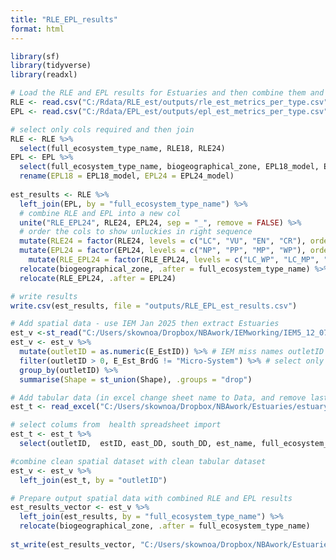 ```yaml
---
title: "RLE_EPL_results"
format: html
---
```


```r
library(sf)
library(tidyverse)
library(readxl)
```

```r
# Load the RLE and EPL results for Estuaries and then combine them and join to estuaries patial data
RLE <- read.csv("C:/Rdata/RLE_est/outputs/rle_est_metrics_per_type.csv")
EPL <- read.csv("C:/Rdata/EPL_est/outputs/epl_est_metrics_per_type.csv")

# select only cols required and then join
RLE <- RLE %>%
  select(full_ecosystem_type_name, RLE18, RLE24)
EPL <- EPL %>%
  select(full_ecosystem_type_name, biogeographical_zone, EPL18_model, EPL24_model) %>% 
  rename(EPL18 = EPL18_model, EPL24 = EPL24_model)
  
est_results <- RLE %>%
  left_join(EPL, by = "full_ecosystem_type_name") %>%
  # combine RLE and EPL into a new col
  unite("RLE_EPL24", RLE24, EPL24, sep = "_", remove = FALSE) %>%
  # order the cols to show unluckies in right sequence
  mutate(RLE24 = factor(RLE24, levels = c("LC", "VU", "EN", "CR"), ordered = TRUE)) %>%
  mutate(EPL24 = factor(EPL24, levels = c("NP", "PP", "MP", "WP"), ordered = TRUE)) %>%
    mutate(RLE_EPL24 = factor(RLE_EPL24, levels = c("LC_WP", "LC_MP", "VU_WP", "VU_MP", "LC_PP",  "LC_NP",  "VU_PP", "VU_NP", "EN_WP", "EN_MP",  "CR_WP", "CR_MP","EN_PP" , "EN_NP","CR_PP", "CR_NP"), ordered = TRUE)) %>%
  relocate(biogeographical_zone, .after = full_ecosystem_type_name) %>%
  relocate(RLE_EPL24, .after = EPL24)

# write results
write.csv(est_results, file = "outputs/RLE_EPL_est_results.csv")

```

```r
# Add spatial data - use IEM Jan 2025 then extract Estuaries
est_v <-st_read("C:/Users/skownoa/Dropbox/NBAwork/IEMworking/IEM5_12_07012025.gdb", layer = "IEM5_12_07012025") 
est_v <- est_v %>%
  mutate(outletID = as.numeric(E_EstID)) %>% # IEM miss names outletID as EstID (these are different codes)
  filter(outletID > 0, E_Est_BrdG != "Micro-System") %>% # select only estuaries and exclude micros 
  group_by(outletID) %>%
  summarise(Shape = st_union(Shape), .groups = "drop")  

# Add tabular data (in excel change sheet name to Data, and remove last two rows on NAs, change cols with numbers at start of name )
est_t <- read_excel("C:/Users/skownoa/Dropbox/NBAwork/Estuaries/estuary_assesment2025_v1.xlsx", sheet = "Data")

# select colums from  health spreadsheet import
est_t <- est_t %>%
  select(outletID,  estID, east_DD, south_DD, est_name, full_ecosystem_type_name, est_ecosystem_type_code, efz_ha, condition24, condition18, condition11, fishing_effort24, fishing_effort18, fishing_effort11)

#combine clean spatial dataset with clean tabular dataset
est_v <- est_v %>%
  left_join(est_t, by = "outletID") 
```

```r
# Prepare output spatial data with combined RLE and EPL results 
est_results_vector <- est_v %>%
  left_join(est_results, by = "full_ecosystem_type_name") %>%
  relocate(biogeographical_zone, .after = full_ecosystem_type_name)
 
st_write(est_results_vector, "C:/Users/skownoa/Dropbox/NBAwork/Estuaries/est_results_vector.gpkg") 
```
